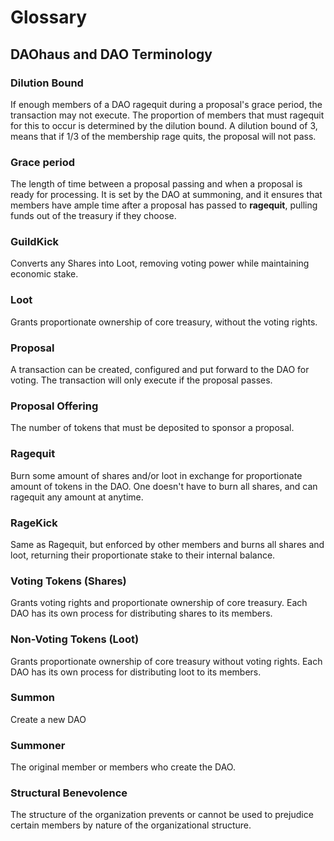 # Glossary

## DAOhaus and DAO Terminology

### **Dilution Bound**

If enough members of a DAO ragequit during a proposal's grace period, the transaction may not execute. The proportion of members that must ragequit for this to occur is determined by the dilution bound. A dilution bound of 3, means that if 1/3 of the membership rage quits, the proposal will not pass.

### **Grace period**

The length of time between a proposal passing and when a proposal is ready for processing. It is set by the DAO at summoning, and it ensures that members have ample time after a proposal has passed to **ragequit**, pulling funds out of the treasury if they choose.

### **GuildKick**

Converts any Shares into Loot, removing voting power while maintaining economic stake.

### **Loot**

Grants proportionate ownership of core treasury, without the voting rights.

### **Proposal**

A transaction can be created, configured and put forward to the DAO for voting. The transaction will only execute if the proposal passes.

### **Proposal Offering**

The number of tokens that must be deposited to sponsor a proposal.

### **Ragequit**

Burn some amount of shares and/or loot in exchange for proportionate amount of tokens in the DAO. One doesn't have to burn all shares, and can ragequit any amount at anytime.

### **RageKick**

Same as Ragequit, but enforced by other members and burns all shares and loot, returning their proportionate stake to their internal balance.

### **Voting Tokens (Shares)**

Grants voting rights and proportionate ownership of core treasury. Each DAO has its own process for distributing shares to its members.

### **Non-Voting Tokens (Loot)**

Grants proportionate ownership of core treasury without voting rights. Each DAO has its own process for distributing loot to its members.

### **Summon**

Create a new DAO

### **Summoner**

The original member or members who create the DAO.

### **Structural Benevolence**

The structure of the organization prevents or cannot be used to prejudice certain members by nature of the organizational structure.

